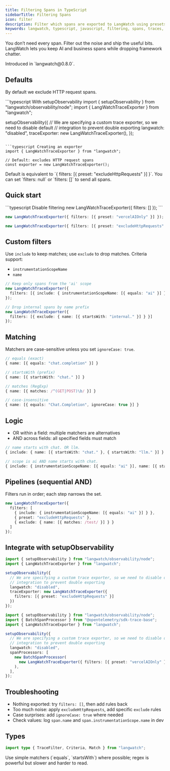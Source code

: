 ```yaml
---
title: Filtering Spans in TypeScript
sidebarTitle: Filtering Spans
icon: filter
description: Filter which spans are exported to LangWatch using presets or explicit criteria.
keywords: langwatch, typescript, javascript, filtering, spans, traces, observability, presets, criteria, DSL
---
```


You don’t need every span. Filter out the noise and ship the useful bits. LangWatch lets you keep AI and business spans while dropping framework chatter.

<Info>
Introduced in `langwatch@0.8.0`.
</Info>

## Defaults

By default we exclude HTTP request spans.

<CodeGroup>
```typescript With setupObservability
import { setupObservability } from "langwatch/observability/node";
import { LangWatchTraceExporter } from "langwatch";

setupObservability({
  // We are specifying a custom trace exporter, so we need to disable default
  // integration to prevent double exporting
  langwatch: "disabled",
  traceExporter: new LangWatchTraceExporter(),
});
```

```typescript Creating an exporter
import { LangWatchTraceExporter } from "langwatch";

// Default: excludes HTTP request spans
const exporter = new LangWatchTraceExporter();
```
</CodeGroup>

<Note>
Default is equivalent to `{ filters: [{ preset: "excludeHttpRequests" }] }`. You can set `filters: null` or `filters: []` to send all spans.
</Note>

## Quick start

<CodeGroup>
```typescript Disable filtering
new LangWatchTraceExporter({ filters: [] });
```

```typescript Only Vercel AI spans
new LangWatchTraceExporter({ filters: [{ preset: "vercelAIOnly" }] });
```

```typescript Explicit default
new LangWatchTraceExporter({ filters: [{ preset: "excludeHttpRequests" }] });
```
</CodeGroup>

## Custom filters

Use `include` to keep matches; use `exclude` to drop matches. Criteria support:
- `instrumentationScopeName`
- `name`

```typescript
// Keep only spans from the 'ai' scope
new LangWatchTraceExporter({
  filters: [{ include: { instrumentationScopeName: [{ equals: "ai" }] } }]
});

// Drop internal spans by name prefix
new LangWatchTraceExporter({
  filters: [{ exclude: { name: [{ startsWith: "internal." }] } }]
});
```

## Matching

Matchers are case-sensitive unless you set `ignoreCase: true`.

```typescript
// equals (exact)
{ name: [{ equals: "chat.completion" }] }

// startsWith (prefix)
{ name: [{ startsWith: "chat." }] }

// matches (RegExp)
{ name: [{ matches: /^(GET|POST)\b/ }] }

// case-insensitive
{ name: [{ equals: "Chat.Completion", ignoreCase: true }] }
```

## Logic

- OR within a field: multiple matchers are alternatives
- AND across fields: all specified fields must match

```typescript
// name starts with chat. OR llm.
{ include: { name: [{ startsWith: "chat." }, { startsWith: "llm." }] } }

// scope is ai AND name starts with chat.
{ include: { instrumentationScopeName: [{ equals: "ai" }], name: [{ startsWith: "chat." }] } }
```

## Pipelines (sequential AND)

Filters run in order; each step narrows the set.

```typescript
new LangWatchTraceExporter({
  filters: [
    { include: { instrumentationScopeName: [{ equals: "ai" }] } },
    { preset: "excludeHttpRequests" },
    { exclude: { name: [{ matches: /test/ }] } }
  ]
});
```

## Integrate with setupObservability

```typescript
import { setupObservability } from "langwatch/observability/node";
import { LangWatchTraceExporter } from "langwatch";

setupObservability({
  // We are specifying a custom trace exporter, so we need to disable default
  // integration to prevent double exporting
  langwatch: "disabled",
  traceExporter: new LangWatchTraceExporter({
    filters: [{ preset: "excludeHttpRequests" }]
  })
});
```

```typescript Via BatchSpanProcessor
import { setupObservability } from "langwatch/observability/node";
import { BatchSpanProcessor } from "@opentelemetry/sdk-trace-base";
import { LangWatchTraceExporter } from "langwatch";

setupObservability({
  // We are specifying a custom trace exporter, so we need to disable default
  // integration to prevent double exporting
  langwatch: "disabled",
  spanProcessors: [
    new BatchSpanProcessor(
      new LangWatchTraceExporter({ filters: [{ preset: "vercelAIOnly" }] })
    ),
  ],
});
```

## Troubleshooting

- Nothing exported: try `filters: []`, then add rules back
- Too much noise: apply `excludeHttpRequests`, add specific `exclude` rules
- Case surprises: add `ignoreCase: true` where needed
- Check values: log `span.name` and `span.instrumentationScope.name` in dev

## Types

```typescript
import type { TraceFilter, Criteria, Match } from "langwatch";
```

<Tip>
Use simple matchers (`equals`, `startsWith`) where possible; regex is powerful but slower and harder to read.
</Tip>

